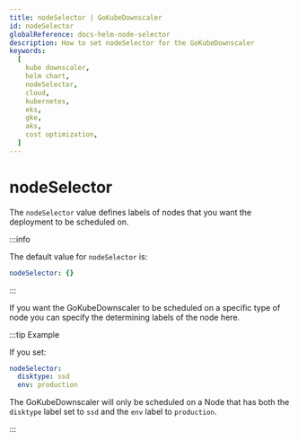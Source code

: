 ```yaml
---
title: nodeSelector | GoKubeDownscaler
id: nodeSelector
globalReference: docs-helm-node-selector
description: How to set nodeSelector for the GoKubeDownscaler
keywords:
  [
    kube downscaler,
    helm chart,
    nodeSelector,
    cloud,
    kubernetes,
    eks,
    gke,
    aks,
    cost optimization,
  ]
---
```


# nodeSelector

The `nodeSelector` value defines labels of nodes that you want the deployment to be scheduled on.

:::info

The default value for `nodeSelector` is:

```yaml
nodeSelector: {}
```

:::

If you want the GoKubeDownscaler to be scheduled on a specific type of node you can specify the determining labels of the node here.

:::tip Example

If you set:

```yaml
nodeSelector:
  disktype: ssd
  env: production
```

The GoKubeDownscaler will only be scheduled on a Node that has both the `disktype` label set to `ssd` and the `env` label to `production`.

:::

